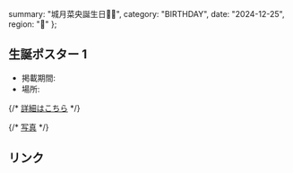   summary: "城月菜央誕生日🐥💛",
  category: "BIRTHDAY",
  date: "2024-12-25",
  region: "🎂"
};

## 生誕ポスター 1

* 掲載期間: 
* 場所: 

{/* [詳細はこちら]() */}

{/* [写真]() */}

## リンク

